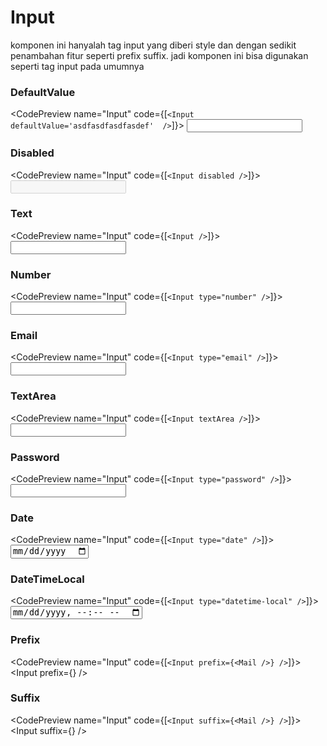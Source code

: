 
# Input

komponen ini hanyalah tag input yang diberi style dan dengan sedikit penambahan fitur seperti prefix suffix. jadi komponen ini bisa digunakan seperti tag input pada umumnya

### DefaultValue

<CodePreview name="Input" code={[`<Input defaultValue='asdfasdfasdfasdef'  />`]}>
  <Input defaultValue="asdfasdfasdfasdef" />
</CodePreview>

### Disabled

<CodePreview name="Input" code={[`<Input disabled />`]}>
  <Input disabled />
</CodePreview>

### Text

<CodePreview name="Input" code={[`<Input />`]}>
  <Input />
</CodePreview>

### Number

<CodePreview name="Input" code={[`<Input type="number" />`]}>
  <Input type="number" />
</CodePreview>

### Email

<CodePreview name="Input" code={[`<Input type="email" />`]}>
  <Input type="email" />
</CodePreview>

### TextArea

<CodePreview name="Input" code={[`<Input textArea />`]}>
  <Input textArea />
</CodePreview>

### Password

<CodePreview name="Input" code={[`<Input type="password" />`]}>
  <Input type="password" />
</CodePreview>

### Date

<CodePreview name="Input" code={[`<Input type="date" />`]}>
  <Input type="date" />
</CodePreview>

### DateTimeLocal

<CodePreview name="Input" code={[`<Input type="datetime-local" />`]}>
  <Input type="datetime-local" />
</CodePreview>

### Prefix

<CodePreview name="Input" code={[`<Input prefix={<Mail />} />`]}>
  <Input prefix={<Mail />} />
</CodePreview>

### Suffix

<CodePreview name="Input" code={[`<Input suffix={<Mail />} />`]}>
  <Input suffix={<Mail />} />
</CodePreview>
